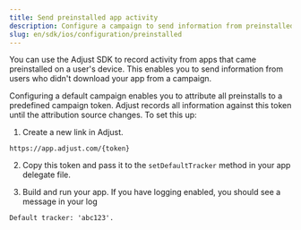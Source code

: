 ```yaml
---
title: Send preinstalled app activity
description: Configure a campaign to send information from preinstalled apps.
slug: en/sdk/ios/configuration/preinstalled
---
```



You can use the Adjust SDK to record activity from apps that came preinstalled on a user's device. This enables you to send information from users who didn't download your app from a campaign.

Configuring a default campaign enables you to attribute all preinstalls to a predefined campaign token. Adjust records all information against this token until the attribution source changes. To set this up:

1. Create a new link in Adjust.
   
```http "{token}"
https://app.adjust.com/{token}
```

2. Copy this token and pass it to the `setDefaultTracker` method in your app delegate file.

<SetDefaultTracker />

3. Build and run your app. If you have logging enabled, you should see a message in your log

```text
Default tracker: 'abc123'.
```
